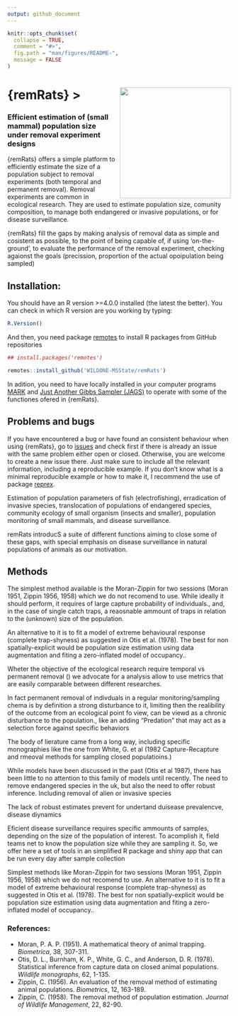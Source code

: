 ```yaml
---
output: github_document
---
```


```r
knitr::opts_chunk$set(
  collapse = TRUE,
  comment = "#>",
  fig.path = "man/figures/README-",
  message = FALSE
)
```


# {remRats} ><img src='man/figures/logo.png' align="right" height="250" />

### Efficient estimation of (small mammal) population size under removal experiment designs

{remRats} offers a simple platform to efficiently estimate the size of a population subject to removal experiments (both temporal and permanent removal). Removal experiments are common in ecological research. They are used to estimate population size, comunity composition, to manage both endangered or invasive populations, or for disease surveillance. 

{remRats} fill the gaps by making analysis of removal data as simple and cosistent as possible, to the point of being capable of, if using 'on-the-ground', to evaluate the performance of the removal experiment, checking agaionst the goals (precission, proportion of the actual opoipulation being sampled)

## Installation:

You should have an R version >=4.0.0 installed (the latest the better). You can check in which R version are you working by typing:

```r
R.Version()
```
And then, you need package [remotes](https://cran.r-project.org/package=remotes) to install R packages from GitHub repositories

```r
## install.packages('remotes')

remotes::install_github('WILDONE-MSState/remRats')
```
In adition, you need to have locally installed in your computer programs [MARK](http://www.phidot.org/software/mark/) and [Just Another Gibbs Sampler (JAGS)](https://mcmc-jags.sourceforge.io/) to operate with some of the functiones ofered in {remRats}.

## Problems and bugs

If you have encountered a bug or have found an consistent behaviour when using {remRats}, go to [issues](https://github.com/WILDONE-MSState/remRats/issues) and check first if there is already an issue with the same problem either open or closed. Otherwise, you are welcome to create a new issue there. Just make sure to include all the relevant information, including a reproducible example. If you don't know what is a minimal reproducible example or how to make it, I recommend the use of package [reprex](https://cran.r-project.org/package=reprex).


Estimation of population parameters of fish (electrofishing), erradication of invasive species, translocation of populations of endangered species, community ecology of small organism (insects and smaller), population monitoring of small mammals, and disease surveillance.

remRats introducS a suite of different functions aiming to close some of these gaps, with special emphasis on disease surveillance in natural populations of animals as our motivation.

## Methods

The simplest method available is the Moran-Zippin for two sessions (Moran 1951, Zippin 1956, 1958) which we do not recomend to use. While ideally it should perform, it requires of large capture probability of individuals., and, in the case of single catch traps, a reaosnable ammount of traps in relation to the (unknown) size of the population.

An alternative to it is to fit a model of extreme behavioural response (complete trap-shyness) as suggested in Otis et al. (1978). The best for non spatially-explicit would be population size estimation using data augmentation and fiting a zero-inflated model of occupancy..



Wheter the objective of the ecological research require  temporal vs permanent removal () we advocate for a analysis allow to use metrics that are easily comparable between different researches.

In fact permanent removal of indivduals in  a regular monitoring/sampling chema is by definition a strong disturbance to it, limiting then the realibility of the outcome from an ecological point fo view, can be viewd as a chronic disturbance to the population., like an adding "Predation" that may act as a selection force against specific behaviors

The body of lierature came from a long way, including specific monographies like the one from White, G. et al (1982 Capture-Recapture and rmeoval methods for sampling closed populatioins.) 


While models have been discussed in the past (Otis et al 1987), there has been little to no attention to this family of models until recently. The need to remove endangered species in the uk, but also the need to offer robust inference. Including removal of alien or invasive species


The lack of robust estimates prevent for undertand duisease prevalencve, disease diynamics

Eficient disease surveillance requires specific ammounts of samples, depending on the size of the population of interest. To acomplish it, field teams net to know the population size while they are sampling it. So, we offer here a set of tools in an simplified R package and shiny app that can be run every day after sample collection

Simplest methods like Moran-Zippin for two sessions (Moran 1951, Zippin 1956, 1958) which we do not recomend to use. An alternative to it is to fit a model of extreme behavioural response (complete trap-shyness) as suggested in Otis et al. (1978). The best for non spatially-explicit would be population size estimation using data augmentation and fiting a zero-inflated model of occupancy..



### References:
- Moran, P. A. P. (1951). A mathematical theory of animal trapping. *Biometrica*, 38, 307-311.
- Otis, D. L., Burnham, K. P., White, G. C., and Anderson, D. R. (1978). Statistical inference from capture data on closed animal populations. *Wildlife monographs*, 62, 1-135.
- Zippin, C. (1956). An evaluation of the removal method of estimating animal populations. *Biometrics*, 12, 163-189.
- Zippin, C. (1958). The removal method of population estimation. *Journal of Wildlife Management*, 22, 82-90.
